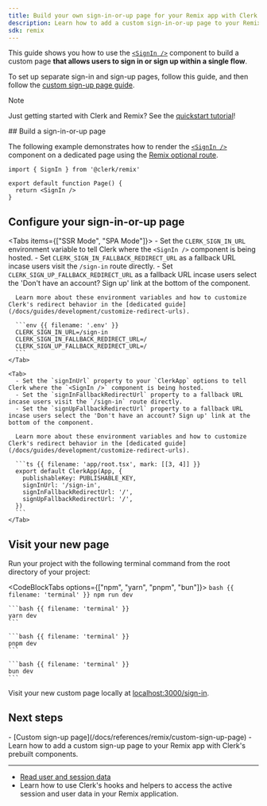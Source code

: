 ```yaml
---
title: Build your own sign-in-or-up page for your Remix app with Clerk
description: Learn how to add a custom sign-in-or-up page to your Remix app with Clerk's prebuilt components.
sdk: remix
---
```


This guide shows you how to use the [`<SignIn />`](/docs/references/general/components/authentication/sign-in) component to build a custom page **that allows users to sign in or sign up within a single flow**.

To set up separate sign-in and sign-up pages, follow this guide, and then follow the [custom sign-up page guide](/docs/references/remix/custom-sign-up-page).

> [!NOTE]
> Just getting started with Clerk and Remix? See the [quickstart tutorial](/docs/getting-started/quickstart)!

<Steps>
  ## Build a sign-in-or-up page

  The following example demonstrates how to render the [`<SignIn />`](/docs/references/general/components/authentication/sign-in) component on a dedicated page using the [Remix optional route](https://reactrouter.com/en/main/route/route#optional-segments).

  ```tsx {{ filename: 'app/routes/sign-in.$.tsx' }}
  import { SignIn } from '@clerk/remix'

  export default function Page() {
    return <SignIn />
  }
  ```

  ## Configure your sign-in-or-up page

  <Tabs items={["SSR Mode", "SPA Mode"]}>
    <Tab>
      - Set the `CLERK_SIGN_IN_URL` environment variable to tell Clerk where the `<SignIn />` component is being hosted.
      - Set `CLERK_SIGN_IN_FALLBACK_REDIRECT_URL` as a fallback URL incase users visit the `/sign-in` route directly.
      - Set `CLERK_SIGN_UP_FALLBACK_REDIRECT_URL` as a fallback URL incase users select the 'Don't have an account? Sign up' link at the bottom of the component.

      Learn more about these environment variables and how to customize Clerk's redirect behavior in the [dedicated guide](/docs/guides/development/customize-redirect-urls).

      ```env {{ filename: '.env' }}
      CLERK_SIGN_IN_URL=/sign-in
      CLERK_SIGN_IN_FALLBACK_REDIRECT_URL=/
      CLERK_SIGN_UP_FALLBACK_REDIRECT_URL=/
      ```
    </Tab>

    <Tab>
      - Set the `signInUrl` property to your `ClerkApp` options to tell Clerk where the `<SignIn />` component is being hosted.
      - Set the `signInFallbackRedirectUrl` property to a fallback URL incase users visit the `/sign-in` route directly.
      - Set the `signUpFallbackRedirectUrl` property to a fallback URL incase users select the 'Don't have an account? Sign up' link at the bottom of the component.

      Learn more about these environment variables and how to customize Clerk's redirect behavior in the [dedicated guide](/docs/guides/development/customize-redirect-urls).

      ```ts {{ filename: 'app/root.tsx', mark: [[3, 4]] }}
      export default ClerkApp(App, {
        publishableKey: PUBLISHABLE_KEY,
        signInUrl: '/sign-in',
        signInFallbackRedirectUrl: '/',
        signUpFallbackRedirectUrl: '/',
      })
      ```
    </Tab>
  </Tabs>

  ## Visit your new page

  Run your project with the following terminal command from the root directory of your project:

  <CodeBlockTabs options={["npm", "yarn", "pnpm", "bun"]}>
    ```bash {{ filename: 'terminal' }}
    npm run dev
    ```

    ```bash {{ filename: 'terminal' }}
    yarn dev
    ```

    ```bash {{ filename: 'terminal' }}
    pnpm dev
    ```

    ```bash {{ filename: 'terminal' }}
    bun dev
    ```
  </CodeBlockTabs>

  Visit your new custom page locally at [localhost:3000/sign-in](http://localhost:3000/sign-in).
</Steps>

## Next steps

<Cards>
  - [Custom sign-up page](/docs/references/remix/custom-sign-up-page)
  - Learn how to add a custom sign-up page to your Remix app with Clerk's prebuilt components.

  ---

  - [Read user and session data](/docs/references/remix/read-session-data)
  - Learn how to use Clerk's hooks and helpers to access the active session and user data in your Remix application.
</Cards>
